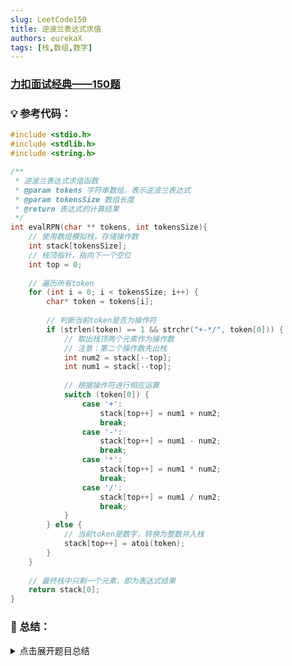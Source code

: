 ```yaml
---
slug: LeetCode150
title: 逆波兰表达式求值
authors: eurekaX
tags: [栈,数组,数字]
---
```



### <B2>[力扣面试经典——150题](https://leetcode.cn/problems/evaluate-reverse-polish-notation/description/?envType=study-plan-v2&envId=top-interview-150 "力扣")</B2>

<!-- truncate -->


### 💡 参考代码：

```c
#include <stdio.h>
#include <stdlib.h>
#include <string.h>

/**
 * 逆波兰表达式求值函数
 * @param tokens 字符串数组，表示逆波兰表达式
 * @param tokensSize 数组长度
 * @return 表达式的计算结果
 */
int evalRPN(char ** tokens, int tokensSize){
    // 使用数组模拟栈，存储操作数
    int stack[tokensSize];
    // 栈顶指针，指向下一个空位
    int top = 0;
    
    // 遍历所有token
    for (int i = 0; i < tokensSize; i++) {
        char* token = tokens[i];
        
        // 判断当前token是否为操作符
        if (strlen(token) == 1 && strchr("+-*/", token[0])) {
            // 取出栈顶两个元素作为操作数
            // 注意：第二个操作数先出栈
            int num2 = stack[--top];
            int num1 = stack[--top];
            
            // 根据操作符进行相应运算
            switch (token[0]) {
                case '+':
                    stack[top++] = num1 + num2;
                    break;
                case '-':
                    stack[top++] = num1 - num2;
                    break;
                case '*':
                    stack[top++] = num1 * num2;
                    break;
                case '/':
                    stack[top++] = num1 / num2;
                    break;
            }
        } else {
            // 当前token是数字，转换为整数并入栈
            stack[top++] = atoi(token);
        }
    }
    
    // 最终栈中只剩一个元素，即为表达式结果
    return stack[0];
}
```

### 📖 总结：

<details>
<summary>点击展开题目总结</summary>

# 🤔 逆波兰表达式求值

---

## 1️⃣ 题目核心信息

🎯 **功能描述**：计算逆波兰表达式（后缀表达式）的值

📥 **输入输出**：
- **输入**：`tokens` - 字符串数组，表示逆波兰表达式；`tokensSize` - 数组长度
- **输出**：返回表达式的计算结果（整数）

---

## 2️⃣ 实现原理

💡 **核心思路**：使用栈数据结构处理逆波兰表达式，遇到数字入栈，遇到操作符出栈计算再入栈

📋 **实现步骤**：
1. 创建栈数组用于存储操作数
2. 遍历 tokens 数组中的每个元素
3. 若为数字则转换为整数并入栈
4. 若为操作符则出栈两个操作数进行运算，结果入栈
5. 返回栈中最终剩余的元素

---

## 3️⃣ 关键点解析

### 🎯 代码技巧
- 使用数组模拟栈结构，提高效率
- 巧妙利用 `strchr` 判断操作符字符
- 注意操作数出栈顺序：先出栈的是第二个操作数
- 利用 C 语言整数除法天然向零截断特性

## 4️⃣ 使用场景

### ✅ 适用情况：
- 计算后缀表达式
- 表达式求值解析器
- 栈结构应用演示

### ⚠️ 前提条件：
- 输入保证是有效的逆波兰表达式
- 不会出现除零运算
- 所有中间结果和最终结果在 32 位整数范围内

## 5️⃣ 复杂度分析

- ⏱️ 时间复杂度：O(n)，其中 n 是 tokens 数组的长度，需要遍历一次数组
- 💾 空间复杂度：O(n)，栈的最大深度不会超过 tokens 数组的长度

## 6️⃣ 注意事项

### 🚩 边界情况：
- 输入数组只有一个数字元素
- 负数的处理
- 除法向零截断的情况

### 💥 易错点：
- 操作数出栈顺序容易搞错
- 操作符判断逻辑不严谨
- 忘记处理负数字符串转换

## 7️⃣ 补充说明
假设我们有逆波兰表达式：`["2", "1", "+", "3", "*"]`，它表示中缀表达式 `(2 + 1) * 3`。

1. 初始化阶段
- 创建一个大小为5的 `stack` 数组（因为 `tokensSize = 5`）
- 设置栈顶指针 `top = 0`

2. 处理每个token

- 处理 "2"
    - 检查发现不是操作符，将其转换为整数2并入栈
    - `stack[0] = 2`
    - `top = 1`

- 处理 "1"
    - 检查发现不是操作符，将其转换为整数1并入栈
    - `stack[1] = 1`
    - `top = 2`

- 处理 "+"
    - 检查发现是操作符
    - 从栈中取出两个操作数：
    - `num2 = stack[--top] = stack[1] = 1` （top变为1）
    - `num1 = stack[--top] = stack[0] = 2` （top变为0）

    - 执行加法运算：`2 + 1 = 3`
    - 将结果3入栈：
    - `stack[top++] = 3` （`stack[0] = 3`，top变为1）

- 处理 "3"
    - 检查发现不是操作符，将其转换为整数3并入栈
    - `stack[1] = 3`
    - `top = 2`

- 处理 "*"
    - 检查发现是操作符
    - 从栈中取出两个操作数：
    - `num2 = stack[--top] = stack[1] = 3` （top变为1）
    - `num1 = stack[--top] = stack[0] = 3` （top变为0）
    - 执行乘法运算：`3 * 3 = 9`
    - 将结果9入栈：
    - `stack[top++] = 9` （`stack[0] = 9`，top变为1）

3. 返回结果
- 遍历完成，栈中只剩一个元素 `stack[0] = 9`
- 函数返回值为 `9`

#### 核心思想

该函数使用了栈数据结构来处理逆波兰表达式：

- 遇到数字就入栈
- 遇到操作符就弹出栈顶两个元素进行运算，再将结果入栈
- 最终栈中剩下的唯一元素就是表达式的结果

这种处理方式避免了中缀表达式中复杂的运算符优先级判断，使得计算过程非常直观高效。
</details>

